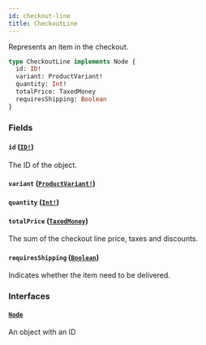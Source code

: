 ```yaml
---
id: checkout-line
title: CheckoutLine
---
```


Represents an item in the checkout.

```graphql
type CheckoutLine implements Node {
  id: ID!
  variant: ProductVariant!
  quantity: Int!
  totalPrice: TaxedMoney
  requiresShipping: Boolean
}
```

### Fields

#### `id` ([`ID!`](/api-reference/scalars/id.mdx))

The ID of the object.

#### `variant` ([`ProductVariant!`](/api-reference/objects/product-variant.mdx))

#### `quantity` ([`Int!`](/api-reference/scalars/int.mdx))

#### `totalPrice` ([`TaxedMoney`](/api-reference/objects/taxed-money.mdx))

The sum of the checkout line price, taxes and discounts.

#### `requiresShipping` ([`Boolean`](/api-reference/scalars/boolean.mdx))

Indicates whether the item need to be delivered.

### Interfaces

#### [`Node`](/api-reference/interfaces/node.mdx)

An object with an ID
